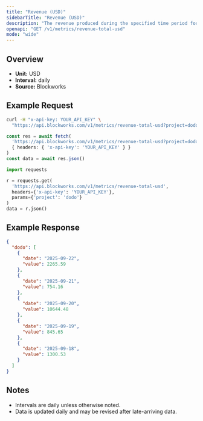 ```yaml
---
title: "Revenue (USD)"
sidebarTitle: "Revenue (USD)"
description: "The revenue produced during the specified time period for given project."
openapi: "GET /v1/metrics/revenue-total-usd"
mode: "wide"
---
```


## Overview

- **Unit:** USD
- **Interval:** daily
- **Source:** Blockworks

## Example Request

<CodeGroup>

```bash cURL
curl -H "x-api-key: YOUR_API_KEY" \
  "https://api.blockworks.com/v1/metrics/revenue-total-usd?project=dodo"
```

```typescript TypeScript
const res = await fetch(
  'https://api.blockworks.com/v1/metrics/revenue-total-usd?project=dodo',
  { headers: { 'x-api-key': 'YOUR_API_KEY' } }
)
const data = await res.json()
```

```python Python
import requests

r = requests.get(
  'https://api.blockworks.com/v1/metrics/revenue-total-usd',
  headers={'x-api-key': 'YOUR_API_KEY'},
  params={'project': 'dodo'}
)
data = r.json()
```

</CodeGroup>

## Example Response

```json
{
  "dodo": [
    {
      "date": "2025-09-22",
      "value": 2265.59
    },
    {
      "date": "2025-09-21",
      "value": 754.16
    },
    {
      "date": "2025-09-20",
      "value": 10644.48
    },
    {
      "date": "2025-09-19",
      "value": 845.65
    },
    {
      "date": "2025-09-18",
      "value": 1300.53
    }
  ]
}
```

## Notes
- Intervals are daily unless otherwise noted.
- Data is updated daily and may be revised after late-arriving data.